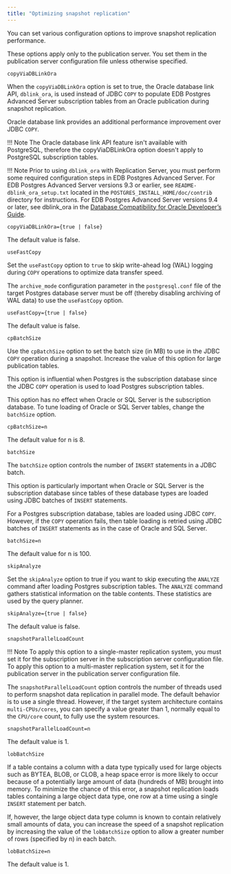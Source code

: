 ```yaml
---
title: "Optimizing snapshot replication"
---
```


<div id="optimizing_snapshot_replication" class="registered_link"></div>

You can set various configuration options to improve snapshot replication performance.

These options apply only to the publication server. You set them in the publication server configuration file unless otherwise specified.

`copyViaDBLinkOra`

When the `copyViaDBLinkOra` option is set to true, the Oracle database link API, `dblink_ora`, is used instead of JDBC `COPY` to populate EDB Postgres Advanced Server subscription tables from an Oracle publication during snapshot replication.

Oracle database link provides an additional performance improvement over JDBC `COPY`.

!!! Note
    The Oracle database link API feature isn't available with PostgreSQL, therefore the copyViaDBLinkOra option doesn't apply to PostgreSQL subscription tables.

!!! Note
    Prior to using `dblink_ora` with Replication Server, you must perform some required configuration steps in EDB Postgres Advanced Server. For EDB Postgres Advanced Server versions 9.3 or earlier, see `README-dblink_ora_setup.txt` located in the `POSTGRES_INSTALL_HOME/doc/contrib` directory for instructions. For EDB Postgres Advanced Server versions 9.4 or later, see dblink_ora in the [Database Compatibility for Oracle Developer’s Guide](https://www.enterprisedb.com/edb-docs/static/docs/epas/12/Database_Compatibility_for_Oracle_Developers_Reference_Guide_v12.pdf).

`copyViaDBLinkOra={true | false}`

The default value is false.

`useFastCopy`

Set the `useFastCopy` option to `true` to skip write-ahead log (WAL) logging during `COPY` operations to optimize data transfer speed.

The `archive_mode` configuration parameter in the `postgresql.conf` file of the target Postgres database server must be off (thereby disabling archiving of WAL data) to use the `useFastCopy` option.

`useFastCopy={true | false}`

The default value is false.

`cpBatchSize`

Use the `cpBatchSize` option to set the batch size (in MB) to use in the JDBC `COPY` operation during a snapshot. Increase the value of this option for large publication tables.

This option is influential when Postgres is the subscription database since the JDBC `COPY` operation is used to load Postgres subscription tables.

This option has no effect when Oracle or SQL Server is the subscription database. To tune loading of Oracle or SQL Server tables, change the `batchSize` option.

`cpBatchSize=n`

The default value for n is 8.

`batchSize`

The `batchSize` option controls the number of `INSERT` statements in a JDBC batch.

This option is particularly important when Oracle or SQL Server is the subscription database since tables of these database types are loaded using JDBC batches of `INSERT` statements.

For a Postgres subscription database, tables are loaded using JDBC `COPY`. However, if the `COPY` operation fails, then table loading is retried using JDBC batches of `INSERT` statements as in the case of Oracle and SQL Server.

`batchSize=n`

The default value for n is 100.

`skipAnalyze`

Set the `skipAnalyze` option to true if you want to skip executing the `ANALYZE` command after loading Postgres subscription tables. The `ANALYZE` command gathers statistical information on the table contents. These statistics are used by the query planner.

`skipAnalyze={true | false}`

The default value is false.

`snapshotParallelLoadCount`

!!! Note
    To apply this option to a single-master replication system, you must set it for the subscription server in the subscription server configuration file. To apply this option to a multi-master replication system, set it for the publication server in the publication server configuration file.

The `snapshotParallelLoadCount` option controls the number of threads used to perform snapshot data replication in parallel mode. The default behavior is to use a single thread. However, if the target system architecture contains `multi-CPUs/cores`, you can specify a value greater than 1, normally equal to the `CPU/core` count, to fully use the system resources.

`snapshotParallelLoadCount=n`

The default value is 1.

`lobBatchSize`

If a table contains a column with a data type typically used for large objects such as BYTEA, BLOB, or CLOB, a heap space error is more likely to occur because of a potentially large amount of data (hundreds of MB) brought into memory. To minimize the chance of this error, a snapshot replication loads tables containing a large object data type, one row at a time using a single `INSERT` statement per batch.

If, however, the large object data type column is known to contain relatively small amounts of data, you can increase the speed of a snapshot replication by increasing the value of the `lobBatchSize` option to allow a greater number of rows (specified by n) in each batch.

`lobBatchSize=n`

The default value is 1.
